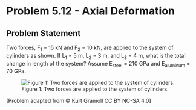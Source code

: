 # Problem 5.12 - Axial Deformation {.unnumbered}

## Problem Statement
Two forces, F<sub>1</sub> = 15 kN and F<sub>2</sub> = 10 kN, are applied to the system of cylinders as shown. If L<sub>1</sub> = 5 m, L<sub>2</sub> = 3 m, and L<sub>3</sub> = 4 m, what is the total change in length of the system? Assume E<sub>steel</sub> = 210 GPa and E<sub>aluminum</sub> = 70 GPa.


![Figure 1: Two forces are applied to the system of cylinders.](images/184.png){fig-alt="Picture with two aluminum cylinders connected by a steel cylinder. The aluminum cylinder on the left is attached to the wall. The radius of the left cylinder is 0.5 m and has a length L[1]. The force F[1] is applied between the first and second cylinders. The middle cylinder has a radius of 0.3 m and a length L[2]. The force F[2] is applied between the second and third cylinder. The third cylinder has a radius 0.4 m and a length of L[3]."}

\[Problem adapted from © Kurt Gramoll CC BY NC-SA 4.0\]
